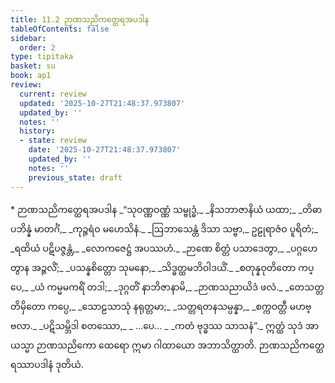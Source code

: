 ```yaml
---
title: 11.2 ဉာဏသညိကတ္ထေရအပဒါန
tableOfContents: false
sidebar:
  order: 2
type: tipitaka
basket: su
book: ap1
review:
  current: review
  updated: '2025-10-27T21:48:37.973807'
  updated_by: ''
  notes: ''
  history:
  - state: review
    date: '2025-10-27T21:48:37.973807'
    updated_by: ''
    notes: ''
    previous_state: draft
---
```



<ReviewStatus review={frontmatter.review} showDetails={true} />

<HypothesisAnnotation frontmatter={frontmatter} />

<DynamicBreadcrumb />

<Paragraph type="center" book="ap1">
* ဉာဏသညိကတ္ထေရအပဒါန
</Paragraph>

<Division number="7" book="ap1" e="ch" v="20" p="154">

<Paragraph number="1860" type="verses" book="ap1">
_“သုဝဏ္ဏဝဏ္ဏံ သမ္ဗုဒ္ဓံ,_  
_နိသဘာဇာနိယံ ယထာ;_  
_တိဓာပဘိန္နံ မာတင်္ဂံ,_  
_ကုဉ္ဇရံဝ မဟေသိနံ._  

</Paragraph>

</Division>
<Division number="8" book="ap1" e="ch" v="20" p="154">

<Paragraph number="1861" type="verses" book="ap1">
_ဩဘာသေန္တံ ဒိသာ သဗ္ဗာ,_  
ဥဠုရာဇံဝ ပူရိတံ;_  
_ရထိယံ ပဋိပဇ္ဇန္တံ,_  
_လောကဇေဋ္ဌံ အပဿဟံ._  

</Paragraph>

</Division>
<Division number="9" book="ap1" e="ch" v="20" p="155">

<Paragraph number="1862" type="verses" book="ap1">
_ဉာဏေ စိတ္တံ ပသာဒေတွာ,_  
_ပဂ္ဂဟေတွာန အဉ္ဇလိံ;_  
_ပသန္နစိတ္တော သုမနော,_  
_သိဒ္ဓတ္ထမဘိဝါဒယိံ._  

</Paragraph>

</Division>
<Division number="10" book="ap1" e="ch" v="20" p="155">

<Paragraph number="1863" type="verses" book="ap1">
_စတုန္နဝုတိတော ကပ္ပေ,_  
_ယံ ကမ္မမကရိံ တဒါ;_  
_ဒုဂ္ဂတိံ နာဘိဇာနာမိ,_  
_ဉာဏသညာယိဒံ ဖလံ._  

</Paragraph>

</Division>
<Division number="11" book="ap1" e="ch" v="20" p="155">

<Paragraph number="1864" type="verses" book="ap1">
_တေသတ္တတိမှိတော ကပ္ပေ,_  
_သောဠသာသုံ နရုတ္တမာ;_  
_သတ္တရတနသမ္ပန္နာ,_  
_စက္ကဝတ္တီ မဟဗ္ဗလာ._  

</Paragraph>

</Division>
<Division number="12" book="ap1" e="ch" v="20" p="155">

<Paragraph number="1865" type="verses" book="ap1">
_ပဋိသမ္ဘိဒါ စတဿော,_  
_ …ပေ… _  
_ကတံ ဗုဒ္ဓဿ သာသနံ”._  

</Paragraph>

<Paragraph number="1866" book="ap1">
ဣတ္ထံ သုဒံ အာယသ္မာ ဉာဏသညိကော ထေရော ဣမာ ဂါထာယော အဘာသိတ္ထာတိ.

</Paragraph>
</Division>

<Paragraph number="1867" type="center" book="ap1">
ဉာဏသညိကတ္ထေရဿာပဒါနံ ဒုတိယံ.
</Paragraph>